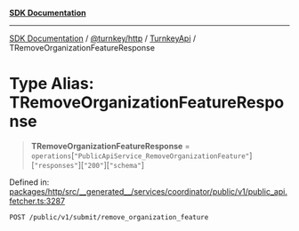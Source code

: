 [**SDK Documentation**](../../../../../README.mdx)

***

[SDK Documentation](../../../../../packages.mdx) / [@turnkey/http](../../../README.mdx) / [TurnkeyApi](../README.mdx) / TRemoveOrganizationFeatureResponse

# Type Alias: TRemoveOrganizationFeatureResponse

> **TRemoveOrganizationFeatureResponse** = `operations`\[`"PublicApiService_RemoveOrganizationFeature"`\]\[`"responses"`\]\[`"200"`\]\[`"schema"`\]

Defined in: [packages/http/src/\_\_generated\_\_/services/coordinator/public/v1/public\_api.fetcher.ts:3287](https://github.com/tkhq/sdk/blob/e1b1a69bdd608320aaf03cc2dbbf68dc0c52b28d/packages/http/src/__generated__/services/coordinator/public/v1/public_api.fetcher.ts#L3287)

`POST /public/v1/submit/remove_organization_feature`

